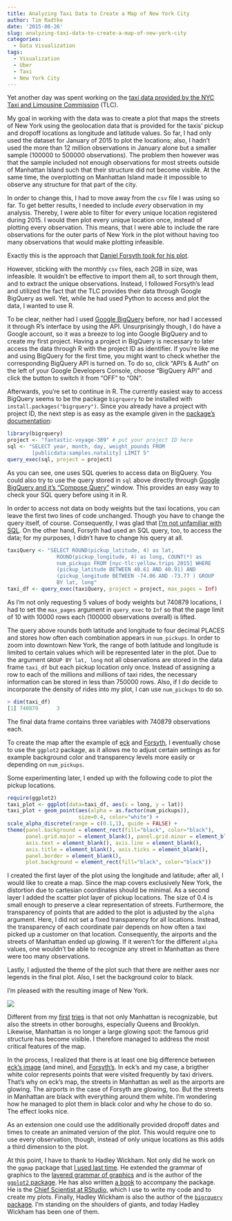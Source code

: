 ```yaml
---
title: Analyzing Taxi Data to Create a Map of New York City
author: Tim Radtke
date: '2015-08-26'
slug: analyzing-taxi-data-to-create-a-map-of-new-york-city
categories:
  - Data Visualization
tags:
  - Visualization
  - Uber
  - Taxi
  - New York City
---
```


Yet another day was spent working on the [taxi data provided by the NYC Taxi and Limousine Commission](http://www.nyc.gov/html/tlc/html/about/trip_record_data.shtml) (TLC). 

My goal in working with the data was to create a plot that maps the streets of New York using the geolocation data that is provided for the taxis' pickup and dropoff locations as longitude and latitude values. So far, I had only used the dataset for January of 2015 to plot the locations; also, I hadn't used the more than 12 million observations in January alone but a smaller sample (100000 to 500000 observations). The problem then however was that the sample included not enough observations for most streets outside of Manhattan Island such that their structure did not become visible. At the same time, the overplotting on Manhattan Island made it impossible to observe any structure for that part of the city. 

In order to change this, I had to move away from the `csv` file I was using so far. To get better results, I needed to include *every* observation in my analysis. Thereby, I were able to filter for every unique location registered during 2015. I would then plot every unique location once, instead of plotting every observation. This means, that I were able to include the rare observations for the outer parts of New York in the plot without having too many observations that would make plotting infeasible.

Exactly this is the approach that [Daniel Forsyth took for his plot](http://www.danielforsyth.me/mapping-nyc-taxi-data/). 

However, sticking with the monthly `csv` files, each 2GB in size, was infeasible. It wouldn't be effective to import them all, to sort through them, and to extract the unique observations. Instead, I followed Forsyth's lead and utilized the fact that the TLC provides their data through Google BigQuery as well. Yet, while he had used Python to access and plot the data, I wanted to use R.

To be clear, neither had I used [Google BigQuery](https://cloud.google.com/bigquery/) before, nor had I accessed it through R's interface by using the API. Unsurprisingly though, I do have a Google account, so it was a breeze to log into Google BigQuery and to create my first project. Having a project in BigQuery is necessary to later access the data through R with the project ID as identifier. If you're like me and using BigQuery for the first time, you might want to check whether the corresponding BigQuery API is turned on. To do so, click "API's & Auth" on the left of your Google Developers Console, choose "BigQuery API" and click the button to switch it from "OFF" to "ON". 

Afterwards, you're set to continue in R. The currently easiest way to access BigQuery seems to be the package `bigrquery` to be installed with `install.packages("bigrquery")`. Since you already have a project with project ID, the next step is as easy as the example given in the [package's documentation](https://github.com/hadley/bigrquery): 

```r
library(bigrquery)
project <- "fantastic-voyage-389" # put your project ID here
sql <- "SELECT year, month, day, weight_pounds FROM 
        [publicdata:samples.natality] LIMIT 5"
query_exec(sql, project = project)
```
    
As you can see, one uses SQL queries to access data on BigQuery. You could also try to use the query stored in `sql` above directly through [Google BigQuery and it's "Compose Query"](https://bigquery.cloud.google.com) window. This provides an easy way to check your SQL query before using it in R.

In order to access not data on body weights but the taxi locations, you can leave the first two lines  of code unchanged. Though you have to change the query itself, of course. Consequently, I was glad that [I'm not unfamiliar with SQL](http://www.timradtke.net/blog/r-code-diary-15-are-mlb-teams-worth-their-money). On the other hand, Forsyth had used an SQL query, too, to access the data; for my purposes, I didn't have to change his query at all.

```r
taxiQuery <- "SELECT ROUND(pickup_latitude, 4) as lat,
                ROUND(pickup_longitude, 4) as long, COUNT(*) as
                num_pickups FROM [nyc-tlc:yellow.trips_2015] WHERE
                (pickup_latitude BETWEEN 40.61 AND 40.91) AND
                (pickup_longitude BETWEEN -74.06 AND -73.77 ) GROUP
                BY lat, long"
taxi_df <- query_exec(taxiQuery, project = project, max_pages = Inf)
```
    
As I'm not only requesting 5 values of body weights but 740879 locations, I had to set the `max_pages` argument in `query_exec` to `Inf` so that the page limit of 10 with 10000 rows each (100000 observations overall) is lifted.

The query above rounds both latitude and longitude to four decimal PLACES and stores how often each combination appears in `num_pickups`. In order to zoom into downtown New York, the range of both latitude and longitude is limited to certain values which will be represented later in the plot. Due to the argument `GROUP BY lat, long` not all observations are stored in the data frame `taxi_df` but each pickup location only once. Instead of assigning a row to each of the millions and millions of taxi rides, the necessary information can be stored in less than 750000 rows. Also, if I do decide to incorporate the density of rides into my plot, I can use `num_pickups` to do so.

```r
> dim(taxi_df)
[1] 740879      3
```

The final data frame contains three variables with 740879 observations each.

To create the map after the example of [eck](http://i.imgur.com/ov6K6mt.jpg) and [Forsyth](http://www.danielforsyth.me/mapping-nyc-taxi-data/), I eventually chose to use the `ggplot2` package, as it allows me to adjust certain settings as for example background color and transparency levels more easily or depending on `num_pickups`.

Some experimenting later, I ended up with the following code to plot the pickup locations.

```r
require(ggplot2)
taxi_plot <- ggplot(data=taxi_df, aes(x = long, y = lat))
taxi_plot + geom_point(aes(alpha = as.factor(num_pickups)),
                       size=0.4, color="white") +
scale_alpha_discrete(range = c(0.1,1), guide = FALSE) +
theme(panel.background = element_rect(fill="black", color="black"),
      panel.grid.major = element_blank(), panel.grid.minor = element_blank(),
      axis.text = element_blank(), axis.line = element_blank(),
      axis.title = element_blank(), axis.ticks = element_blank(),
      panel.border = element_blank(),
      plot.background = element_rect(fill="black", color="black"))
```
          
I created the first layer of the plot using the longitude and latitude; after all, I would like to create a map. Since the map covers exclusively New York, the distortion due to cartesian coordinates should be minimal. As a second layer I added the scatter plot layer of pickup locations. The size of 0.4 is small enough to preserve a clear representation of streets. Furthermore, the transparency of points that are added to the plot is adjusted by the `alpha` argument. Here, I did not set a fixed transparency for all locations. Instead, the transparency of each coordinate pair depends on how often a taxi picked up a customer on that location. Consequently, the airports and the streets of Manhattan ended up glowing. If it weren't for the different `alpha` values, one wouldn't be able to recognize any street in Manhattan as there were too many observations.

Lastly, I adjusted the theme of the plot such that there are neither axes nor legends in the final plot. Also, I set the background color to black.

I'm pleased with the resulting image of New York.

![](/post/taxi-map-ny.png)

Different from my [first](http://www.timradtke.net/blog/r-code-diary-16-nyc-taxi-trip-record-data) [tries](http://www.timradtke.net/blog/r-code-diary-17) is that not only Manhattan is recognizable, but also the streets in other boroughs, especially Queens and Brooklyn. Likewise, Manhattan is no longer a large glowing spot: the famous grid structure has become visible. I therefore managed to address the most critical features of the map.

In the process, I realized that there is at least one big difference between [eck's image](http://i.imgur.com/ov6K6mt.jpg) (and mine), and [Forsyth's](http://www.danielforsyth.me/mapping-nyc-taxi-data/). In eck's and my case, a brigther white color represents points that were visited frequently by taxi drivers. That's why on eck's map, the streets in Manhattan as well as the airports are glowing. The airports in the case of Forsyth are glowing, too. But the streets in Manhattan are black with everything around them white. I'm wondering how he managed to plot them in black color and why he chose to do so. The effect looks nice.

As an extension one could use the additionally provided dropoff dates and times to create an animated version of the plot. This would require one to use every observation, though, instead of only unique locations as this adds a third dimension to the plot. 

At this point, I have to thank to Hadley Wickham. Not only did he work on the `ggmap` package that [I used last time](http://www.timradtke.net/blog/r-code-diary-17). He extended the grammar of graphics to the [layered grammar of graphics](http://vita.had.co.nz/papers/layered-grammar.pdf) and is the author of the [`ggplot2` package](http://ggplot2.org). He has also written [a book](http://amzn.com/0387981403?tag=ggplot2-20) to accompany the package. He is the [Chief Scientist at RStudio](https://en.wikipedia.org/wiki/Hadley_Wickham), which I use to write my code and to create my plots. Finally, Hadley Wickham is also the author of the [`bigrquery` package](https://github.com/hadley/bigrquery). I'm standing on the shoulders of giants, and today Hadley Wickham has been one of them.